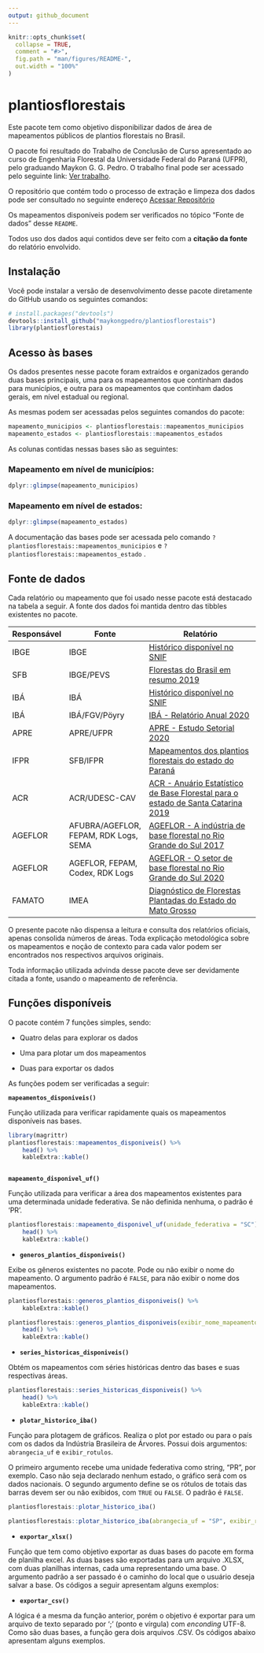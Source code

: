 ```yaml
---
output: github_document
---
```


<!-- README.md is generated from README.Rmd. Please edit that file -->

```r
knitr::opts_chunk$set(
  collapse = TRUE,
  comment = "#>",
  fig.path = "man/figures/README-",
  out.width = "100%"
)
```

# plantiosflorestais

<!-- badges: start -->

<!-- badges: end -->

Este pacote tem como objetivo disponibilizar dados de área de mapeamentos públicos de plantios florestais no Brasil.

O pacote foi resultado do Trabalho de Conclusão de Curso apresentado ao curso de Engenharia Florestal da Universidade Federal do Paraná (UFPR), pelo graduando Maykon G. G. Pedro. O trabalho final pode ser acessado pelo seguinte link: [Ver trabalho]().

O repositório que contém todo o processo de extração e limpeza dos dados pode ser consultado no seguinte endereço [Acessar Repositório](https://github.com/maykongpedro/2021-07-04-extracao-mapeamentos-plantios-florestais)

Os mapeamentos disponíveis podem ser verificados no tópico "Fonte de dados" desse `README`.

Todos uso dos dados aqui contidos deve ser feito com a **citação da fonte** do relatório envolvido.

## Instalação

Você pode instalar a versão de desenvolvimento desse pacote diretamente do GitHub usando os seguintes comandos:

``` r
# install.packages("devtools")
devtools::install_github("maykongpedro/plantiosflorestais")
library(plantiosflorestais)
```

## Acesso às bases

Os dados presentes nesse pacote foram extraídos e organizados gerando duas bases principais, uma para os mapeamentos que continham dados para municípios, e outra para os mapeamentos que continham dados gerais, em nível estadual ou regional.

As mesmas podem ser acessadas pelos seguintes comandos do pacote:

```r

mapeamento_municipios <- plantiosflorestais::mapeamentos_municipios
mapeamento_estados <- plantiosflorestais::mapeamentos_estados

```

As colunas contidas nessas bases são as seguintes:

### Mapeamento em nível de municípios:

```r

dplyr::glimpse(mapeamento_municipios)

```

### Mapeamento em nível de estados:

```r
dplyr::glimpse(mapeamento_estados)

```

A documentação das bases pode ser acessada pelo comando `?plantiosflorestais::mapeamentos_municipios` e `?plantiosflorestais::mapeamentos_estado` .

## Fonte de dados

Cada relatório ou mapeamento que foi usado nesse pacote está destacado na tabela a seguir. A fonte dos dados foi mantida dentro das tibbles existentes no pacote.

| Responsável | Fonte                                 | Relatório                                                                                                                                                                                            |
|-------------|---------------------------------------|------------------------------------------------------------------------------------------------------------------------------------------------------------------------------------------------------|
| IBGE        | IBGE                                  | [Histórico disponível no SNIF](https://dados.gov.br/dataset/sistema-nacional-de-informacoes-florestais-snif/resource/fdf7e4ce-8475-4205-8aad-3f97665b8a41)                                           |
| SFB         | IBGE/PEVS                             | [Florestas do Brasil em resumo 2019](http://www.acr.org.br/uploads/biblioteca/Florestas_Brasil_2019_Portugues.pdf)                                                                                   |
| IBÁ         | IBÁ                                   | [Histórico disponível no SNIF](https://dados.gov.br/dataset/sistema-nacional-de-informacoes-florestais-snif/resource/43251bd6-e2c9-4dc8-93c9-379bf15e29d9)                                           |
| IBÁ         | IBÁ/FGV/Pöyry                         | [IBÁ - Relatório Anual 2020](https://www.iba.org/datafiles/publicacoes/relatorios/relatorio-iba-2020.pdf)                                                                                            |
| APRE        | APRE/UFPR                             | [APRE - Estudo Setorial 2020](https://apreflorestas.com.br/publicacoes/estudo-setorial-apre-2020-2/)                                                                                                 |
| IFPR        | SFB/IFPR                              | [Mapeamentos dos plantios florestais do estado do Paraná](https://apreflorestas.com.br/publicacoes/ifpr-e-sfb-mapeamento-dos-plantios-florestais-do-estado-do-parana/)                               |
| ACR         | ACR/UDESC-CAV                         | [ACR - Anuário Estatístico de Base Florestal para o estado de Santa Catarina 2019](http://www.acr.org.br/uploads/biblioteca/Anuario_ACR_2019_atualizado.pdf)                                         |
| AGEFLOR     | AFUBRA/AGEFLOR, FEPAM, RDK Logs, SEMA | [AGEFLOR - A indústria de base florestal no Rio Grande do Sul 2017](http://www.ageflor.com.br/noticias/wp-content/uploads/2017/08/A-INDUSTRIA-DE-BASE-FLORESTAL-NO-RS-2017.pdf)                      |
| AGEFLOR     | AGEFLOR, FEPAM, Codex, RDK Logs       | [AGEFLOR - O setor de base florestal no Rio Grande do Sul 2020](http://www.ageflor.com.br/noticias/wp-content/uploads/2020/12/O-Setor-de-Base-Florestal-no-Rio-Grande-do-Sul-2020-ano-base-2019.pdf) |
| FAMATO      | IMEA                                  | [Diagnóstico de Florestas Plantadas do Estado do Mato Grosso](http://www.arefloresta.org.br/uploads/downloads/00072201414739.pdf)                                                                    |

O presente pacote não dispensa a leitura e consulta dos relatórios oficiais, apenas consolida números de áreas. Toda explicação metodológica sobre os mapeamentos e noção de contexto para cada valor podem ser encontrados nos respectivos arquivos originais.

Toda informação utilizada advinda desse pacote deve ser devidamente citada a fonte, usando o mapeamento de referência.

## Funções disponíveis

O pacote contém 7 funções simples, sendo:

-   Quatro delas para explorar os dados

-   Uma para plotar um dos mapeamentos

-   Duas para exportar os dados

As funções podem ser verificadas a seguir:

**`mapeamentos_disponiveis()`**

Função utilizada para verificar rapidamente quais os mapeamentos disponíveis nas bases.

```r
library(magrittr)
plantiosflorestais::mapeamentos_disponiveis() %>%
    head() %>% 
    kableExtra::kable()
    
```

**`mapeamento_disponivel_uf()`**

Função utilizada para verificar a área dos mapeamentos existentes para uma determinada unidade federativa. Se não definida nenhuma, o padrão é 'PR'.

```r
plantiosflorestais::mapeamento_disponivel_uf(unidade_federativa = "SC") %>% 
    head() %>% 
    kableExtra::kable()

```

-   **`generos_plantios_disponiveis()`**

Exibe os gêneros existentes no pacote. Pode ou não exibir o nome do mapeamento. O argumento padrão é `FALSE`, para não exibir o nome dos mapeamentos.

```r
plantiosflorestais::generos_plantios_disponiveis() %>% 
    kableExtra::kable()

```

```r
plantiosflorestais::generos_plantios_disponiveis(exibir_nome_mapeamento = TRUE) %>% 
    head() %>% 
    kableExtra::kable()
```

-   **`series_historicas_disponiveis()`**

Obtém os mapeamentos com séries históricas dentro das bases e suas respectivas áreas.

```r
plantiosflorestais::series_historicas_disponiveis() %>% 
    head() %>% 
    kableExtra::kable()
```

-   **`plotar_historico_iba()`**

Função para plotagem de gráficos. Realiza o plot por estado ou para o país com os dados da Indústria Brasileira de Árvores. Possui dois argumentos: `abrangecia_uf` e `exibir_rotulos`.

O primeiro argumento recebe uma unidade federativa como string, "PR", por exemplo. Caso não seja declarado nenhum estado, o gráfico será com os dados nacionais. O segundo argumento define se os rótulos de totais das barras devem ser ou não exibidos, com `TRUE` ou `FALSE`. O padrão é `FALSE`.

```r
plantiosflorestais::plotar_historico_iba()
```

```r
plantiosflorestais::plotar_historico_iba(abrangecia_uf = "SP", exibir_rotulos = TRUE)
```

-   **`exportar_xlsx()`**

Função que tem como objetivo exportar as duas bases do pacote em forma de planilha excel. As duas bases são exportadas para um arquivo .XLSX, com duas planilhas internas, cada uma representando uma base. O argumento padrão a ser passado é o caminho do local que o usuário deseja salvar a base. Os códigos a seguir apresentam alguns exemplos:

-   **`exportar_csv()`**

A lógica é a mesma da função anterior, porém o objetivo é exportar para um arquivo de texto separado por ';' (ponto e vírgula) com *enconding* UTF-8. Como são duas bases, a função gera dois arquivos .CSV. Os códigos abaixo apresentam alguns exemplos.
